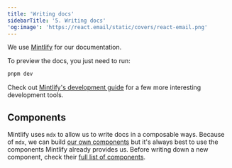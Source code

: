 ```yaml
---
title: 'Writing docs'
sidebarTitle: '5. Writing docs'
'og:image': 'https://react.email/static/covers/react-email.png'
---
```


We use [Mintlify](https://mintlify.com/) for our documentation.

To preview the docs, you just need to run:

```sh apps/docs
pnpm dev
```

Check out [Mintlify's development guide](https://mintlify.com/docs/development)
for a few more interesting development tools.

## Components

Mintlify uses `mdx` to allow us to write docs in a composable ways. Because of
`mdx`, we can build [our own
components](https://mintlify.com/docs/reusable-snippets#reusable-components)
but it's always best to use the components Mintlify already provides us. Before writing down a new component, check their [full list of components](https://mintlify.com/docs/content/components).

